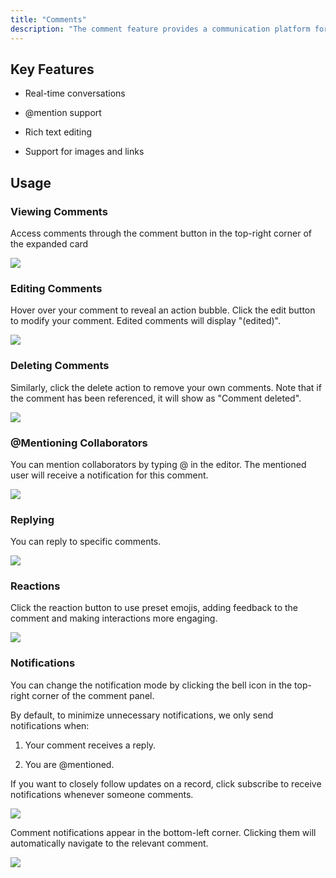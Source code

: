 ```yaml
---
title: "Comments"
description: "The comment feature provides a communication platform for each record, enabling team members to discuss, provide feedback, or add additional information about specific data"
---
```


## Key Features

* Real-time conversations

* @mention support

* Rich text editing

* Support for images and links

## Usage

### Viewing Comments

Access comments through the comment button in the top-right corner of the expanded card

![](/images/ji-ben-gong-neng/ji-lu/0568186abb541c03.png)

### Editing Comments

Hover over your comment to reveal an action bubble. Click the edit button to modify your comment. Edited comments will display "(edited)".

![](/images/ji-ben-gong-neng/ji-lu/09280e87f37444da.png)

### Deleting Comments

Similarly, click the delete action to remove your own comments. Note that if the comment has been referenced, it will show as "Comment deleted".

![](/images/ji-ben-gong-neng/ji-lu/e7240cacdc090d6a.png)

### @Mentioning Collaborators

You can mention collaborators by typing @ in the editor. The mentioned user will receive a notification for this comment.

![](/images/ji-ben-gong-neng/ji-lu/e5e2559495368c6b.png)

### Replying

You can reply to specific comments.

![](/images/ji-ben-gong-neng/ji-lu/3c973bc6ffedcca9.png)

### Reactions

Click the reaction button to use preset emojis, adding feedback to the comment and making interactions more engaging.

![](/images/ji-ben-gong-neng/ji-lu/fcc8b88d89dcdb4b.png)

### Notifications

You can change the notification mode by clicking the bell icon in the top-right corner of the comment panel.

By default, to minimize unnecessary notifications, we only send notifications when:

1. Your comment receives a reply.

2. You are @mentioned.

If you want to closely follow updates on a record, click subscribe to receive notifications whenever someone comments.

![](/images/ji-ben-gong-neng/ji-lu/8bf83527607c6d60.png)

Comment notifications appear in the bottom-left corner. Clicking them will automatically navigate to the relevant comment.

![](/images/ji-ben-gong-neng/ji-lu/56c455a91ca5ddc8.png)

